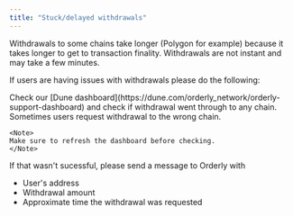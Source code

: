 ```yaml
---
title: "Stuck/delayed withdrawals"
---
```


<Note>
  Withdrawals to some chains take longer (Polygon for example) because it takes longer to get to
  transaction finality. Withdrawals are not instant and may take a few minutes.
</Note>

If users are having issues with withdrawals please do the following:

<Steps>
  <Step title="First Step">
    Check our [Dune dashboard](https://dune.com/orderly_network/orderly-support-dashboard) and check
    if withdrawal went through to any chain. Sometimes users request withdrawal to the wrong chain.

    <Note>
    Make sure to refresh the dashboard before checking.
    </Note>

  </Step>
  <Step title="Second Step">
  If that wasn't sucessful, please send a message to Orderly with

- User's address
- Withdrawal amount
- Approximate time the withdrawal was requested

 </Step>
</Steps>
